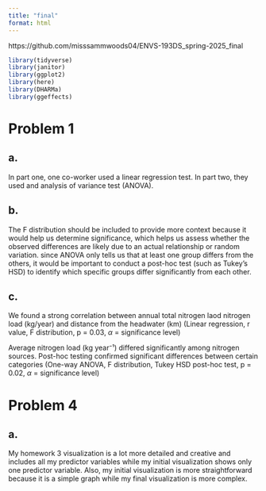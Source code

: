 ```yaml
---
title: "final"
format: html
---
```


https://github.com/misssammwoods04/ENVS-193DS_spring-2025_final

```r
library(tidyverse)
library(janitor)
library(ggplot2)
library(here)
library(DHARMa)
library(ggeffects)
```


# Problem 1

## a.

In part one, one co-worker used a linear regression test. In part two, they used and analysis of variance test (ANOVA). 

## b. 

The F distribution should be included to provide more context because it would help us determine significance, which helps us assess whether the observed differences are likely due to an actual relationship or random variation. since ANOVA only tells us that at least one group differs from the others, it would be important to conduct a post-hoc test (such as Tukey’s HSD) to identify which specific groups differ significantly from each other.

## c.

We found a strong correlation between annual total nitrogen laod nitrogen load (kg/year) and distance from the headwater (km) (Linear regression, r value, F distribution, p = 0.03, $\alpha$ = significance level)

Average nitrogen load (kg year⁻¹) differed significantly among nitrogen sources. Post-hoc testing confirmed significant differences between certain categories (One-way ANOVA, F distribution, Tukey HSD post-hoc test, p = 0.02, $\alpha$ = significance level)



# Problem 4

## a. 


My homework 3 visualization is a lot more detailed and creative and includes all my predictor variables while my initial visualization shows only one predictor variable. Also, my initial visualization is more straightforward because it is a simple graph while my final visualization is more complex. 
